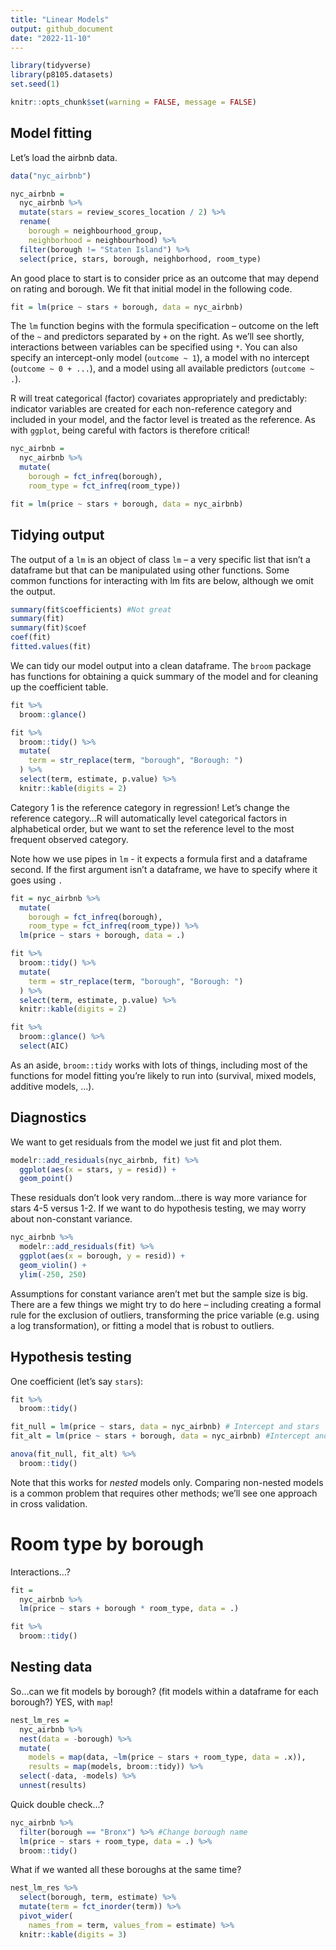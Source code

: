 ```yaml
---
title: "Linear Models"
output: github_document
date: "2022-11-10"
---
```


```r
library(tidyverse)
library(p8105.datasets)
set.seed(1)

knitr::opts_chunk$set(warning = FALSE, message = FALSE)
```

## Model fitting

Let's load the airbnb data.

```r
data("nyc_airbnb")

nyc_airbnb = 
  nyc_airbnb %>% 
  mutate(stars = review_scores_location / 2) %>% 
  rename(
    borough = neighbourhood_group,
    neighborhood = neighbourhood) %>% 
  filter(borough != "Staten Island") %>% 
  select(price, stars, borough, neighborhood, room_type)
```

An good place to start is to consider price as an outcome that may depend on rating and borough. We fit that initial model in the following code.

```r
fit = lm(price ~ stars + borough, data = nyc_airbnb)
```

The `lm` function begins with the formula specification – outcome on the left of the `~` and predictors separated by `+` on the right. As we’ll see shortly, interactions between variables can be specified using `*`. You can also specify an intercept-only model (`outcome ~ 1`), a model with no intercept (`outcome ~ 0 + ...`), and a model using all available predictors (`outcome ~ .`).

R will treat categorical (factor) covariates appropriately and predictably: indicator variables are created for each non-reference category and included in your model, and the factor level is treated as the reference. As with `ggplot`, being careful with factors is therefore critical!

```r
nyc_airbnb = 
  nyc_airbnb %>% 
  mutate(
    borough = fct_infreq(borough),
    room_type = fct_infreq(room_type))

fit = lm(price ~ stars + borough, data = nyc_airbnb)
```

## Tidying output

The output of a `lm` is an object of class `lm` – a very specific list that isn’t a dataframe but that can be manipulated using other functions. Some common functions for interacting with lm fits are below, although we omit the output.

```r
summary(fit$coefficients) #Not great
summary(fit)
summary(fit)$coef
coef(fit)
fitted.values(fit)
```

We can tidy our model output into a clean dataframe. The `broom` package has functions for obtaining a quick summary of the model and for cleaning up the coefficient table.

```r
fit %>% 
  broom::glance()

fit %>% 
  broom::tidy() %>% 
  mutate(
    term = str_replace(term, "borough", "Borough: ")
  ) %>% 
  select(term, estimate, p.value) %>% 
  knitr::kable(digits = 2)
```

Category 1 is the reference category in regression!
Let's change the reference category...R will automatically level categorical factors in alphabetical order, but we want to set the reference level to the most frequent observed category. 

Note how we use pipes in `lm` - it expects a formula first and a dataframe second. If the first argument isn't a dataframe, we have to specify where it goes using `.`

```r
fit = nyc_airbnb %>% 
  mutate(
    borough = fct_infreq(borough),
    room_type = fct_infreq(room_type)) %>% 
  lm(price ~ stars + borough, data = .) 

fit %>% 
  broom::tidy() %>% 
  mutate(
    term = str_replace(term, "borough", "Borough: ")
  ) %>% 
  select(term, estimate, p.value) %>% 
  knitr::kable(digits = 2)

```

```r
fit %>% 
  broom::glance() %>% 
  select(AIC)
```

As an aside, `broom::tidy` works with lots of things, including most of the functions for model fitting you’re likely to run into (survival, mixed models, additive models, …).

## Diagnostics

We want to get residuals from the model we just fit and plot them.

```r
modelr::add_residuals(nyc_airbnb, fit) %>% 
  ggplot(aes(x = stars, y = resid)) + 
  geom_point()
```

These residuals don't look very random...there is way more variance for stars 4-5 versus 1-2. If we want to do hypothesis testing, we may worry about non-constant variance. 

```r
nyc_airbnb %>% 
  modelr::add_residuals(fit) %>% 
  ggplot(aes(x = borough, y = resid)) +
  geom_violin() + 
  ylim(-250, 250)
```

Assumptions for constant variance aren't met but the sample size is big. There are a few things we might try to do here – including creating a formal rule for the exclusion of outliers, transforming the price variable (e.g. using a log transformation), or fitting a model that is robust to outliers. 

## Hypothesis testing

One coefficient (let's say `stars`):

```r
fit %>% 
  broom::tidy()

fit_null = lm(price ~ stars, data = nyc_airbnb) # Intercept and stars
fit_alt = lm(price ~ stars + borough, data = nyc_airbnb) #Intercept and 2 variables

anova(fit_null, fit_alt) %>% 
  broom::tidy()
```

Note that this works for *nested* models only. Comparing non-nested models is a common problem that requires other methods; we’ll see one approach in cross validation.

# Room type by borough

Interactions...?

```r
fit = 
  nyc_airbnb %>% 
  lm(price ~ stars + borough * room_type, data = .)

fit %>% 
  broom::tidy()
```

## Nesting data

So...can we fit models by borough? (fit models within a dataframe for each borough?) YES, with `map`!

```r
nest_lm_res =
  nyc_airbnb %>% 
  nest(data = -borough) %>% 
  mutate(
    models = map(data, ~lm(price ~ stars + room_type, data = .x)),
    results = map(models, broom::tidy)) %>% 
  select(-data, -models) %>% 
  unnest(results)
```

Quick double check...?

```r
nyc_airbnb %>% 
  filter(borough == "Bronx") %>% #Change borough name
  lm(price ~ stars + room_type, data = .) %>% 
  broom::tidy()
```

What if we wanted all these boroughs at the same time?

```r
nest_lm_res %>% 
  select(borough, term, estimate) %>% 
  mutate(term = fct_inorder(term)) %>% 
  pivot_wider(
    names_from = term, values_from = estimate) %>% 
  knitr::kable(digits = 3)
```

